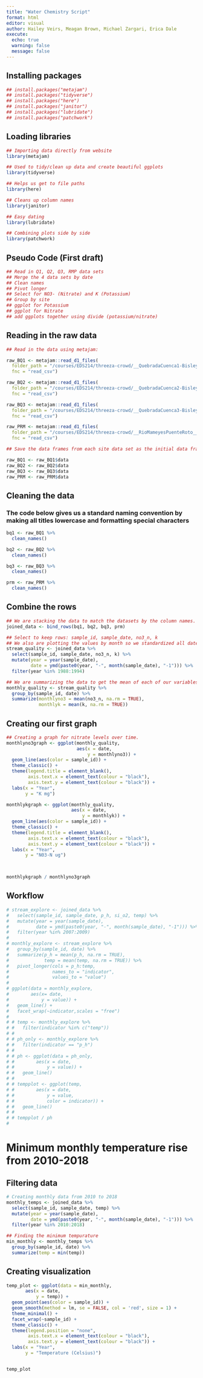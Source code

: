 ```yaml
---
title: "Water Chemistry Script"
format: html
editor: visual
author: Hailey Veirs, Meagan Brown, Michael Zargari, Erica Dale
execute: 
  echo: true
  warning: false
  message: false
---
```


## Installing packages

```r
## install.packages("metajam")
## install.packages("tidyverse")
## install.packages("here")
## install.packages("janitor")
## install.packages("lubridate")
## install.packages("patchwork")
```

## Loading libraries

```r
## Importing data directly from website
library(metajam)

## Used to tidy/clean up data and create beautiful ggplots
library(tidyverse)

## Helps us get to file paths
library(here)

## Cleans up column names
library(janitor)

## Easy dating
library(lubridate)

## Combining plots side by side
library(patchwork)

```

## Pseudo Code (First draft)

```r
## Read in Q1, Q2, Q3, RMP data sets
## Merge the 4 data sets by date
## Clean names
## Pivot longer
## Select for NO3- (Nitrate) and K (Potassium)
## Group by site
## ggplot for Potassium
## ggplot for Nitrate
## add ggplots together using divide (potassium/nitrate)
```

## Reading in the raw data

```r
## Read in the data using metajam:

raw_BQ1 <- metajam::read_d1_files(
  folder_path = "/courses/EDS214/threeza-crowd/__QuebradaCuenca1-Bisley__csv", 
  fnc = "read_csv")

raw_BQ2 <- metajam::read_d1_files(
  folder_path = "/courses/EDS214/threeza-crowd/__QuebradaCuenca2-Bisley__csv", 
  fnc = "read_csv")

raw_BQ3 <- metajam::read_d1_files(
  folder_path = "/courses/EDS214/threeza-crowd/__QuebradaCuenca3-Bisley__csv", 
  fnc = "read_csv")

raw_PRM <- metajam::read_d1_files(
  folder_path = "/courses/EDS214/threeza-crowd/__RioMameyesPuenteRoto__csv", 
  fnc = "read_csv")

## Save the data frames from each site data set as the initial data frame for each

raw_BQ1 <- raw_BQ1$data
raw_BQ2 <- raw_BQ2$data
raw_BQ3 <- raw_BQ3$data
raw_PRM <- raw_PRM$data
```

## Cleaning the data

### The code below gives us a standard naming convention by making all titles lowercase and formatting special characters

```r
bq1 <- raw_BQ1 %>% 
  clean_names()

bq2 <- raw_BQ2 %>% 
  clean_names()

bq3 <- raw_BQ3 %>% 
  clean_names()

prm <- raw_PRM %>%
  clean_names()
```

## Combine the rows

```r
## We are stacking the data to match the datasets by the column names. 
joined_data <- bind_rows(bq1, bq2, bq3, prm)

## Select to keep rows: sample_id, sample_date, no3_n, k
## We also are plotting the values by month so we standardized all dates to fall on the first of every month
stream_quality <- joined_data %>%
  select(sample_id, sample_date, no3_n, k) %>% 
  mutate(year = year(sample_date),
         date = ymd(paste0(year, "-", month(sample_date), "-1"))) %>% 
  filter(year %in% 1988:1994) 

## We are summarizing the data to get the mean of each of our variables (nitrate and potassium)
monthly_quality <- stream_quality %>% 
  group_by(sample_id, date) %>%  
  summarize(monthlyno3 = mean(no3_n, na.rm = TRUE),
            monthlyk = mean(k, na.rm = TRUE))
```

## Creating our first graph

```r

## Creating a graph for nitrate levels over time.
monthlyno3graph <- ggplot(monthly_quality, 
                          aes(x = date, 
                              y = monthlyno3)) +
  geom_line(aes(color = sample_id)) +
  theme_classic() +
  theme(legend.title = element_blank(),
        axis.text.x = element_text(colour = "black"),
        axis.text.y = element_text(colour = "black")) +
  labs(x = "Year",
       y = "K mg")

monthlykgraph <- ggplot(monthly_quality, 
                        aes(x = date, 
                            y = monthlyk)) +
  geom_line(aes(color = sample_id)) +
  theme_classic() +
  theme(legend.title = element_blank(),
        axis.text.x = element_text(colour = "black"),
        axis.text.y = element_text(colour = "black")) +
  labs(x = "Year",
       y = "N03-N ug")
  


monthlykgraph / monthlyno3graph
```

## Workflow

```r
# stream_explore <- joined_data %>%
#   select(sample_id, sample_date, p_h, si_o2, temp) %>% 
#   mutate(year = year(sample_date),
#          date = ymd(paste0(year, "-", month(sample_date), "-1"))) %>% 
#   filter(year %in% 2007:2009) 
# 
# monthly_explore <- stream_explore %>% 
#   group_by(sample_id, date) %>%  
#   summarize(p_h = mean(p_h, na.rm = TRUE),
#             temp = mean(temp, na.rm = TRUE)) %>% 
#   pivot_longer(cols = p_h:temp, 
#                names_to = "indicator", 
#                values_to = "value")
# 
# ggplot(data = monthly_explore,
#        aes(x= date,
#            y = value)) +
#   geom_line() +
#   facet_wrap(~indicator,scales = "free")
# 
# # temp <- monthly_explore %>% 
# #   filter(indicator %in% c("temp"))
# #          
# # ph_only <- monthly_explore %>% 
# #   filter(indicator == "p_h")
# # 
# # ph <- ggplot(data = ph_only,
# #        aes(x = date,
# #            y = value)) +
# #   geom_line()
# # 
# # tempplot <- ggplot(temp,
# #        aes(x = date,
# #            y = value,
# #            color = indicator)) +
# #   geom_line()
# # 
# # tempplot / ph
# 
```

# Minimum monthly temperature rise from 2010-2018

## Filtering data

```r
# Creating monthly data from 2010 to 2018
monthly_temps <- joined_data %>%
  select(sample_id, sample_date, temp) %>% 
  mutate(year = year(sample_date),
         date = ymd(paste0(year, "-", month(sample_date), "-1"))) %>% 
  filter(year %in% 2010:2018) 

## Finding the minimum tempurature 
min_monthly <- monthly_temps %>% 
  group_by(sample_id, date) %>%  
  summarize(temp = min(temp))
```

## Creating visualization

```r
temp_plot <- ggplot(data = min_monthly,
       aes(x = date,
           y = temp)) +
  geom_point(aes(color = sample_id)) +
  geom_smooth(method = lm, se = FALSE, col = 'red', size = 1) +
  theme_minimal() +
  facet_wrap(~sample_id) +
  theme_classic() +
  theme(legend.position = "none",
        axis.text.x = element_text(colour = "black"),
        axis.text.y = element_text(colour = "black")) +
  labs(x = "Year",
       y = "Temperature (Celsius)") 


temp_plot
```
